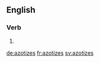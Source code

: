 ==English==

===Verb===
{{head|en|verb form}}

# {{en-third-person singular of|azotize}}

[[de:azotizes]]
[[fr:azotizes]]
[[sv:azotizes]]
